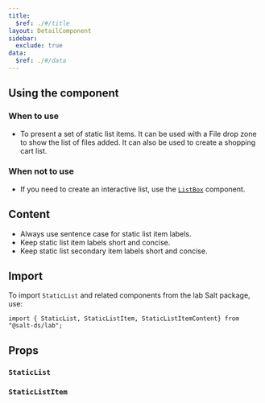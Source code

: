 ```yaml
---
title:
  $ref: ./#/title
layout: DetailComponent
sidebar:
  exclude: true
data:
  $ref: ./#/data
---
```


## Using the component

### When to use

- To present a set of static list items. It can be used with a File drop zone to show the list of files added. It can also be used to create a shopping cart list.

### When not to use

- If you need to create an interactive list, use the [`ListBox`](../list-box) component.

## Content

- Always use sentence case for static list item labels.
- Keep static list item labels short and concise.
- Keep static list secondary item labels short and concise.

## Import

To import `StaticList` and related components from the lab Salt package, use:

```
import { StaticList, StaticListItem, StaticListItemContent} from "@salt-ds/lab";
```

## Props

### `StaticList`

<PropsTable packageName="lab" componentName="StaticList" />

### `StaticListItem`

<PropsTable packageName="lab" componentName="StaticListItem" />
